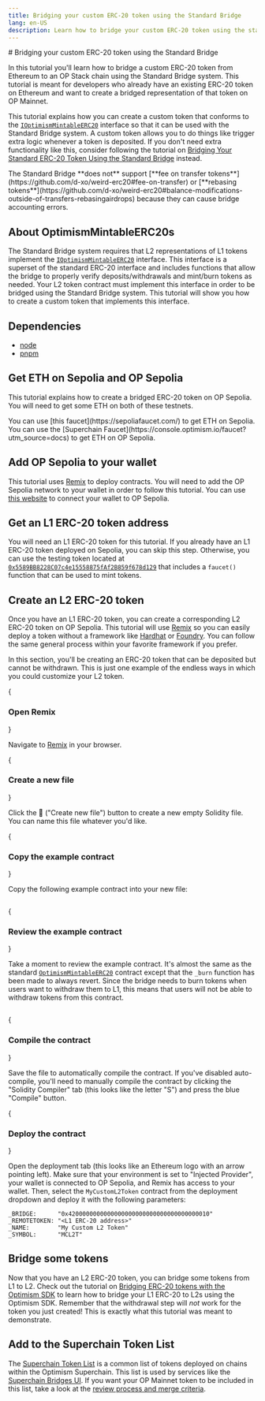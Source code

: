 ```yaml
---
title: Bridging your custom ERC-20 token using the Standard Bridge
lang: en-US
description: Learn how to bridge your custom ERC-20 token using the standard bridge.
---
```



<WipCallout />
# Bridging your custom ERC-20 token using the Standard Bridge

In this tutorial you'll learn how to bridge a custom ERC-20 token from Ethereum to an OP Stack chain using the Standard Bridge system.
This tutorial is meant for developers who already have an existing ERC-20 token on Ethereum and want to create a bridged representation of that token on OP Mainnet.

This tutorial explains how you can create a custom token that conforms to the [`IOptimismMintableERC20`](https://github.com/ethereum-optimism/optimism/blob/v1.1.4/packages/contracts-bedrock/src/universal/IOptimismMintableERC20.sol) interface so that it can be used with the Standard Bridge system.
A custom token allows you to do things like trigger extra logic whenever a token is deposited.
If you don't need extra functionality like this, consider following the tutorial on [Bridging Your Standard ERC-20 Token Using the Standard Bridge](./standard-bridge-standard-token) instead.

<Callout type="error">
The Standard Bridge **does not** support [**fee on transfer tokens**](https://github.com/d-xo/weird-erc20#fee-on-transfer) or [**rebasing tokens**](https://github.com/d-xo/weird-erc20#balance-modifications-outside-of-transfers-rebasingairdrops) because they can cause bridge accounting errors.
</Callout>

## About OptimismMintableERC20s

The Standard Bridge system requires that L2 representations of L1 tokens implement the [`IOptimismMintableERC20`](https://github.com/ethereum-optimism/optimism/blob/v1.1.4/packages/contracts-bedrock/src/universal/IOptimismMintableERC20.sol) interface.
This interface is a superset of the standard ERC-20 interface and includes functions that allow the bridge to properly verify deposits/withdrawals and mint/burn tokens as needed.
Your L2 token contract must implement this interface in order to be bridged using the Standard Bridge system.
This tutorial will show you how to create a custom token that implements this interface.

## Dependencies

*   [node](https://nodejs.org/en/)
*   [pnpm](https://pnpm.io/installation)

## Get ETH on Sepolia and OP Sepolia

This tutorial explains how to create a bridged ERC-20 token on OP Sepolia.
You will need to get some ETH on both of these testnets.

<Callout type="info">
You can use [this faucet](https://sepoliafaucet.com/) to get ETH on Sepolia.
You can use the [Superchain Faucet](https://console.optimism.io/faucet?utm_source=docs) to get ETH on OP Sepolia.
</Callout>

## Add OP Sepolia to your wallet

This tutorial uses [Remix](https://remix.ethereum.org) to deploy contracts.
You will need to add the OP Sepolia network to your wallet in order to follow this tutorial.
You can use [this website](https://chainid.link?network=op-sepolia) to connect your wallet to OP Sepolia.

## Get an L1 ERC-20 token address

You will need an L1 ERC-20 token for this tutorial.
If you already have an L1 ERC-20 token deployed on Sepolia, you can skip this step.
Otherwise, you can use the testing token located at [`0x5589BB8228C07c4e15558875fAf2B859f678d129`](https://sepolia.etherscan.io/address/0x5589BB8228C07c4e15558875fAf2B859f678d129) that includes a `faucet()` function that can be used to mint tokens.

## Create an L2 ERC-20 token

Once you have an L1 ERC-20 token, you can create a corresponding L2 ERC-20 token on OP Sepolia.
This tutorial will use [Remix](https://remix.ethereum.org) so you can easily deploy a token without a framework like [Hardhat](https://hardhat.org) or [Foundry](https://getfoundry.sh).
You can follow the same general process within your favorite framework if you prefer.

In this section, you'll be creating an ERC-20 token that can be deposited but cannot be withdrawn.
This is just one example of the endless ways in which you could customize your L2 token.

<Steps>

{<h3>Open Remix</h3>}

Navigate to [Remix](https://remix.ethereum.org) in your browser.

{<h3>Create a new file</h3>}

Click the 📄 ("Create new file") button to create a new empty Solidity file.
You can name this file whatever you'd like.

{<h3>Copy the example contract</h3>}

Copy the following example contract into your new file:

```solidity file=<rootDir>/public/tutorials/standard-bridge-custom-token.sol#L1-L97 hash=a0b97f33ab7bff9ceb8271b8fa4fd726
```

{<h3>Review the example contract</h3>}

Take a moment to review the example contract.
It's almost the same as the standard [`OptimismMintableERC20`](https://github.com/ethereum-optimism/optimism/blob/v1.1.4/packages/contracts-bedrock/src/universal/OptimismMintableERC20.sol) contract except that the `_burn` function has been made to always revert.
Since the bridge needs to burn tokens when users want to withdraw them to L1, this means that users will not be able to withdraw tokens from this contract.

```solidity file=<rootDir>/public/tutorials/standard-bridge-custom-token.sol#L85-L96 hash=7c8cdadf1bec4c76dafb5552d1a593fe
```

{<h3>Compile the contract</h3>}

Save the file to automatically compile the contract.
If you've disabled auto-compile, you'll need to manually compile the contract by clicking the "Solidity Compiler" tab (this looks like the letter "S") and press the blue "Compile" button.

{<h3>Deploy the contract</h3>}

Open the deployment tab (this looks like an Ethereum logo with an arrow pointing left).
Make sure that your environment is set to "Injected Provider", your wallet is connected to OP Sepolia, and Remix has access to your wallet.
Then, select the `MyCustomL2Token` contract from the deployment dropdown and deploy it with the following parameters:

```text
_BRIDGE:      "0x4200000000000000000000000000000000000010"
_REMOTETOKEN: "<L1 ERC-20 address>"
_NAME:        "My Custom L2 Token"
_SYMBOL:      "MCL2T"
```

</Steps>

## Bridge some tokens

Now that you have an L2 ERC-20 token, you can bridge some tokens from L1 to L2.
Check out the tutorial on [Bridging ERC-20 tokens with the Optimism SDK](./cross-dom-bridge-erc20) to learn how to bridge your L1 ERC-20 to L2s using the Optimism SDK.
Remember that the withdrawal step will *not* work for the token you just created!
This is exactly what this tutorial was meant to demonstrate.

## Add to the Superchain Token List

The [Superchain Token List](https://github.com/ethereum-optimism/ethereum-optimism.github.io#readme) is a common list of tokens deployed on chains within the Optimism Superchain.
This list is used by services like the [Superchain Bridges UI](https://app.optimism.io/bridge).
If you want your OP Mainnet token to be included in this list, take a look at the [review process and merge criteria](https://github.com/ethereum-optimism/ethereum-optimism.github.io#review-process-and-merge-criteria).
